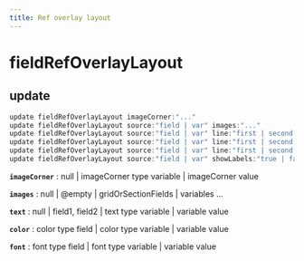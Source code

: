 ```yaml
---
title: Ref overlay layout
---
```


# fieldRefOverlayLayout

## update

```js filename="Terminal" copy
update fieldRefOverlayLayout imageCorner:"..."
update fieldRefOverlayLayout source:"field | var" images:"..."
update fieldRefOverlayLayout source:"field | var" line:"first | second | third | fourth | fifth" segment:"first | middle | caption" text:"..."
update fieldRefOverlayLayout source:"field | var" line:"first | second | third | fourth | fifth" segment:"first | middle | caption" color:"..."
update fieldRefOverlayLayout source:"field | var" line:"first | second | third | fourth | fifth" segment:"first | middle | caption" font:"..."
update fieldRefOverlayLayout source:"field | var" showLabels:"true | false | yes | no"
```

**`imageCorner`**
 : null | imageCorner type variable | imageCorner value

**`images`**
 : null | @empty | gridOrSectionFields | variables ...

**`text`**
 : null | field1, field2 | text type variable | variable value

**`color`**
 : color type field | color type variable | variable value

**`font`**
 : font type field | font type variable | variable value


